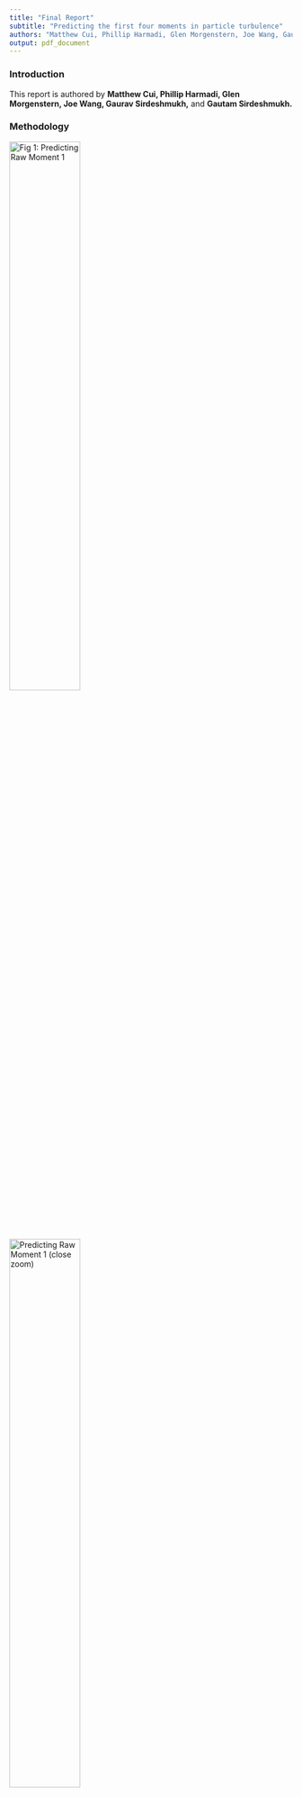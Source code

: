 ```yaml
---
title: "Final Report"
subtitle: "Predicting the first four moments in particle turbulence"
authors: "Matthew Cui, Phillip Harmadi, Glen Morgenstern, Joe Wang, Gaurav Sirdeshmukh, Gautam Sirdeshmukh"
output: pdf_document
---
```

### Introduction

This report is authored by **Matthew Cui, Phillip Harmadi, Glen Morgenstern, Joe Wang, Gaurav Sirdeshmukh,** and **Gautam Sirdeshmukh.**


### Methodology

![Fig 1: Predicting Raw Moment 1](./plots/cv_err_model1.png){#id .class width=50% height=50%}
![Predicting Raw Moment 1 (close zoom)](./plots/cv_err_model1_average.png){#id .class width=50% height=50%}

### Results

### Conclusion

